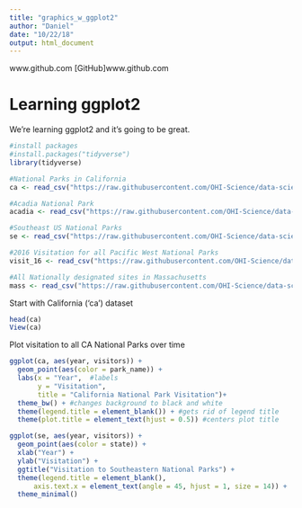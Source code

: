 ```yaml
---
title: "graphics_w_ggplot2"
author: "Daniel"
date: "10/22/18"
output: html_document
---
```


www.github.com
[GitHub]www.github.com

# Learning ggplot2

We're learning ggplot2 and it's going to be great.


```r

#install packages
#install.packages("tidyverse")
library(tidyverse)
```


```r
#National Parks in California
ca <- read_csv("https://raw.githubusercontent.com/OHI-Science/data-science-training/master/data/ca.csv") 

#Acadia National Park
acadia <- read_csv("https://raw.githubusercontent.com/OHI-Science/data-science-training/master/data/acadia.csv")

#Southeast US National Parks
se <- read_csv("https://raw.githubusercontent.com/OHI-Science/data-science-training/master/data/se.csv")

#2016 Visitation for all Pacific West National Parks
visit_16 <- read_csv("https://raw.githubusercontent.com/OHI-Science/data-science-training/master/data/visit_16.csv")

#All Nationally designated sites in Massachusetts
mass <- read_csv("https://raw.githubusercontent.com/OHI-Science/data-science-training/master/data/mass.csv")
```

Start with California ('ca') dataset

```r
head(ca)
View(ca)

```

Plot visitation to all CA National Parks over time

```r
ggplot(ca, aes(year, visitors)) +
  geom_point(aes(color = park_name)) +
  labs(x = "Year",  #labels
       y = "Visitation", 
       title = "California National Park Visitation")+
  theme_bw() + #changes background to black and white
  theme(legend.title = element_blank()) + #gets rid of legend title
  theme(plot.title = element_text(hjust = 0.5)) #centers plot title
```

```r
ggplot(se, aes(year, visitors)) +
  geom_point(aes(color = state)) +
  xlab("Year") +
  ylab("Visitation") +
  ggtitle("Visitation to Southeastern National Parks") +
  theme(legend.title = element_blank(),
      axis.text.x = element_text(angle = 45, hjust = 1, size = 14)) +
  theme_minimal()
  

```




